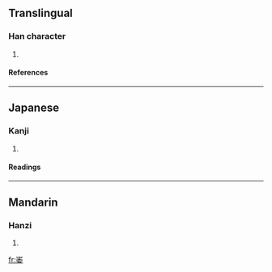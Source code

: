 ==Translingual==
===Han character===
{{Han char|rn=46|rad=山|as=08|sn=11|four=2240<sub>4</sub>|canj=山竹木女 (UHDV)}}
# {{defn|Han|sort=山08}}
====References====
{{Han ref|kx=0314.330|dkj=08205|dj=0615.190|hdz=10780.120|uh=5D23|ud=23843|bh=D542|bd=54594}}
----
==Japanese==
===Kanji===
{{ja-kanji|grade=|rs=山08}}
# {{defn|Japanese}} 
====Readings====
{{ja-readings|on=[[い]] (i)|kun=}}
----
==Mandarin==
===Hanzi===
{{cmn-hanzi|pin=[[wěi]] (wei3)|wg=wei<sup>3</sup>}}
# {{defn|Mandarin}}

[[fr:崣]]